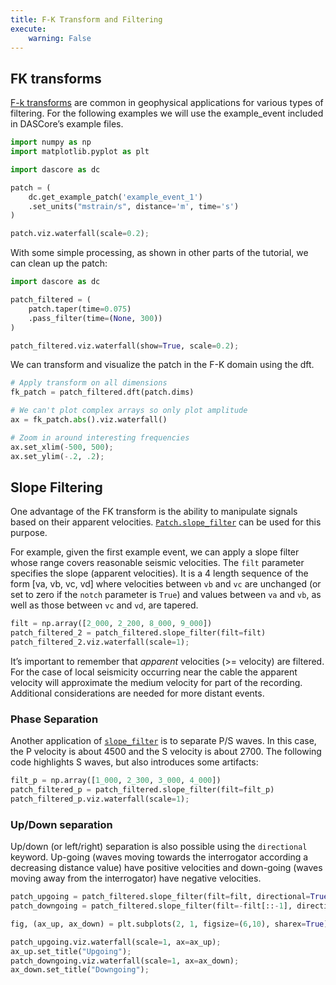```yaml
---
title: F-K Transform and Filtering
execute:
    warning: False
---
```


## FK transforms

[F-k transforms](https://wiki.seg.org/wiki/F-k_filtering) are common in geophysical applications for various types of filtering. For the following examples we will use the example_event included in DASCore's example files.

```python
import numpy as np
import matplotlib.pyplot as plt

import dascore as dc

patch = (
    dc.get_example_patch('example_event_1')
    .set_units("mstrain/s", distance='m', time='s')
)

patch.viz.waterfall(scale=0.2);

```

With some simple processing, as shown in other parts of the tutorial, we can clean up the patch:

```python
import dascore as dc

patch_filtered = (
    patch.taper(time=0.075)
    .pass_filter(time=(None, 300))
)

patch_filtered.viz.waterfall(show=True, scale=0.2);
```

We can transform and visualize the patch in the F-K domain using the dft.

```python
# Apply transform on all dimensions
fk_patch = patch_filtered.dft(patch.dims)

# We can't plot complex arrays so only plot amplitude
ax = fk_patch.abs().viz.waterfall()

# Zoom in around interesting frequencies
ax.set_xlim(-500, 500);
ax.set_ylim(-.2, .2);
```

## Slope Filtering

One advantage of the FK transform is the ability to manipulate signals based on their apparent velocities. [`Patch.slope_filter`](`dascore.Patch.slope_filter`) can be used for this purpose.

For example, given the first example event, we can apply a slope filter whose range covers reasonable seismic velocities. The `filt` parameter specifies the slope (apparent velocities). It is a 4 length sequence of the form [va, vb, vc, vd] where velocities between `vb` and `vc` are unchanged (or set to zero if the `notch` parameter is `True`) and values between `va` and `vb`, as well as  those between `vc` and `vd`, are tapered. 


```python
filt = np.array([2_000, 2_200, 8_000, 9_000])
patch_filtered_2 = patch_filtered.slope_filter(filt=filt)
patch_filtered_2.viz.waterfall(scale=1);
```

:::{.callout-note}
It's important to remember that *apparent* velocities (>= velocity) are filtered. For the case of local seismicity occurring near the cable the apparent velocity will approximate the medium velocity for part of the recording. Additional considerations are needed for more distant events.   
:::

### Phase Separation

Another application of [`slope_filter`](`dascore.Patch.slope_filter`) is to separate P/S waves. In this case, the P velocity is about 4500 and the S velocity is about 2700. The following code highlights S waves, but also introduces some artifacts: 

```python
filt_p = np.array([1_000, 2_300, 3_000, 4_000])
patch_filtered_p = patch_filtered.slope_filter(filt=filt_p)
patch_filtered_p.viz.waterfall(scale=1);
```

### Up/Down separation

Up/down (or left/right) separation is also possible using the `directional` keyword. Up-going (waves moving towards the interrogator according a decreasing distance value) have positive velocities and down-going (waves moving away from the interrogator) have negative velocities. 


```python
patch_upgoing = patch_filtered.slope_filter(filt=filt, directional=True)
patch_downgoing = patch_filtered.slope_filter(filt=-filt[::-1], directional=True)

fig, (ax_up, ax_down) = plt.subplots(2, 1, figsize=(6,10), sharex=True)

patch_upgoing.viz.waterfall(scale=1, ax=ax_up);
ax_up.set_title("Upgoing");
patch_downgoing.viz.waterfall(scale=1, ax=ax_down);
ax_down.set_title("Downgoing");
```
